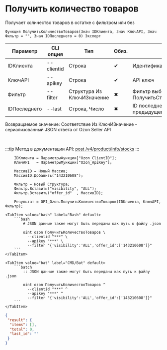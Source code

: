 ﻿---
sidebar_position: 1
description: Получить количество товаров и другие функции для работы с Ozon в Открытом пакете интеграций - бесплатной open-source библиотеке интеграций для 1С:Предприятие 8, OneScript и CLI
keywords: [1C, 1С, 1С:Предприятие, 1С:Предприятие 8.3, API, Интеграция, Сервисы, Обмен, OneScript, CLI, Ozon]
---


# Получить количество товаров
 Получает количество товаров в остатке с фильтром или без



`Функция ПолучитьКоличествоТоваров(Знач IDКлиента, Знач КлючAPI, Знач Фильтр = "", Знач IDПоследнего = 0) Экспорт`

  | Параметр | CLI опция | Тип | Обяз. | Назначение |
  |-|-|-|-|-|
  | IDКлиента | --clientid | Строка | &#x2714; | Идентификатор клиента |
  | КлючAPI | --apikey | Строка | &#x2714; | API ключ |
  | Фильтр | --filter | Структура Из КлючИЗначение | &#x2716; | Фильтр выборки товаров. См. ПолучитьСтруктуруФильтраТоваров |
  | IDПоследнего | --last | Строка, Число | &#x2716; | ID последнего значения (last_id) из предыдущего запроса |

  
  Возвращаемое значение:   Соответствие Из КлючИЗначение - сериализованный JSON ответа от Ozon Seller API

<br/>

:::tip
Метод в документации API: [post /v4/product/info/stocks](https://docs.ozon.ru/api/seller/#operation/ProductAPI_GetProductInfoStocks)
:::
<br/>



```bsl title="Пример использования для 1С:Предприятие/OneScript"
    IDКлиента = ПараметрыФункции["Ozon_ClientID"];
    КлючAPI   = ПараметрыФункции["Ozon_ApiKey"];

    МассивID = Новый Массив;
    МассивID.Добавить("143210608");

    Фильтр = Новый Структура;
    Фильтр.Вставить("visibility", "ALL");
    Фильтр.Вставить("offer_id"  , МассивID);

    Результат = OPI_Ozon.ПолучитьКоличествоТоваров(IDКлиента, КлючAPI, Фильтр);
```
    

 <Tabs>
  
    <TabItem value="bash" label="Bash" default>
        ```bash
            # JSON данные также могут быть переданы как путь к файлу .json
            
            oint ozon ПолучитьКоличествоТоваров \
              --clientid "***" \
              --apikey "***" \
              --filter "{'visibility':'ALL','offer_id':['143210608']}"
        ```
    </TabItem>
  
    <TabItem value="bat" label="CMD/Bat" default>
        ```batch
            :: JSON данные также могут быть переданы как путь к файлу .json
            
            oint ozon ПолучитьКоличествоТоваров ^
              --clientid "***" ^
              --apikey "***" ^
              --filter "{'visibility':'ALL','offer_id':['143210608']}"
        ```
    </TabItem>
</Tabs>


```json title="Результат"
{
 "result": {
  "items": [],
  "total": 0,
  "last_id": ""
 }
}
```
